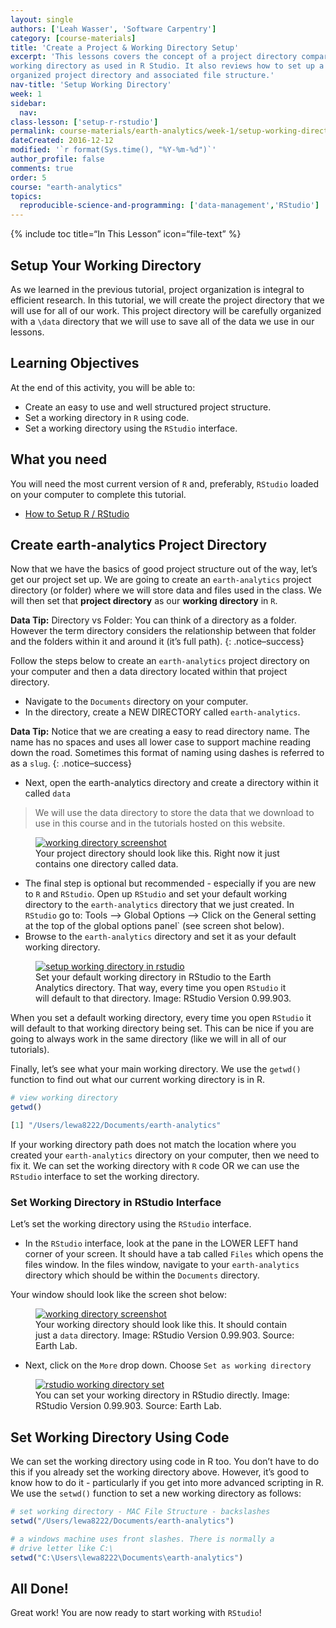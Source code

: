 ```yaml
---
layout: single
authors: ['Leah Wasser', 'Software Carpentry']
category: [course-materials]
title: 'Create a Project & Working Directory Setup'
excerpt: 'This lessons covers the concept of a project directory compared to a
working directory as used in R Studio. It also reviews how to set up a clearly
organized project directory and associated file structure.'
nav-title: 'Setup Working Directory'
week: 1
sidebar:
  nav:
class-lesson: ['setup-r-rstudio']
permalink: course-materials/earth-analytics/week-1/setup-working-directory/
dateCreated: 2016-12-12
modified: '`r format(Sys.time(), "%Y-%m-%d")`'
author_profile: false
comments: true
order: 5
course: "earth-analytics"
topics:
  reproducible-science-and-programming: ['data-management','RStudio']
---
```

{% include toc title="In This Lesson" icon="file-text" %}


## Setup Your Working Directory

As we learned in the previous tutorial, project organization is integral to
efficient research. In this tutorial, we will create the project directory that
we will use for all of our work. This project directory will be carefully
organized with a `\data` directory that we will use to save all of the data we
use in our lessons.

<div class='notice--success' markdown="1">

## <i class="fa fa-graduation-cap" aria-hidden="true"></i> Learning Objectives
At the end of this activity, you will be able to:

* Create an easy to use and well structured project structure.
* Set a working directory in `R` using code.
* Set a working directory using the `RStudio` interface.

## <i class="fa fa-check-square-o fa-2" aria-hidden="true"></i> What you need

You will need the most current version of `R` and, preferably, `RStudio` loaded on
your computer to complete this tutorial.

* [How to Setup R / RStudio](/course-materials/earth-analytics/week-1/setup-r-rstudio/)

</div>


## Create earth-analytics Project Directory

Now that we have the basics of good project structure out of the way, let's get
our project set up. We are going to create an `earth-analytics` project directory
(or folder) where we will store data and files used in the class. We will then
set that **project directory** as our **working directory** in `R`.

<i class="fa fa-star"></i> **Data Tip:** Directory vs Folder: You can think
of a directory as a folder. However the term directory considers the relationship
between that folder and the folders within it and around it (it's full path).
{: .notice--success}

Follow the steps below to create an `earth-analytics` project directory on your
computer and then a data directory located within that project directory.

* Navigate to the `Documents` directory on your computer.
* In the directory, create a NEW DIRECTORY called `earth-analytics`.

<i class="fa fa-star"></i> **Data Tip:** Notice that we are creating a easy to
read directory name. The name has no spaces and uses all lower case to support
machine reading down the road. Sometimes this format of naming using dashes is
referred to as a `slug`.
{: .notice--success}

* Next, open the earth-analytics directory and create a directory within it
called `data`

> We will use the data directory to store the data that we download to use in
> this course and in the tutorials hosted on this website.

<figure>
	<a href="{{ site.baseurl }}/images/course-materials/earth-analytics/week-1/setup-r-rstudio/working-dir-os.png">
	<img src="{{ site.baseurl }}/images/course-materials/earth-analytics/week-1/setup-r-rstudio/working-dir-os.png" alt="working directory screenshot"></a>
	<figcaption> Your project directory should look like this. Right now it just
	contains one directory called data.
	</figcaption>
</figure>

* The final step is optional but recommended - especially if you are new to `R`
and `RStudio`. Open up `RStudio` and set your default working directory
to the `earth-analytics` directory that we just created. In `RStudio` go to:
Tools --> Global Options --> Click on the General setting at the top of the global
options panel` (see screen shot below).
* Browse to the `earth-analytics` directory and set it as your default working directory.

<figure>
	<a href="{{ site.baseurl }}/images/course-materials/earth-analytics/week-1/setup-r-rstudio/r-studio-wd-setup.png">
	<img src="{{ site.baseurl }}/images/course-materials/earth-analytics/week-1/setup-r-rstudio/r-studio-wd-setup.png" alt="setup working directory in rstudio"></a>
	<figcaption> Set your default working directory in RStudio to the Earth Analytics
  directory. That way, every time you open `RStudio` it will default to that
  directory. Image: RStudio Version 0.99.903.
	</figcaption>
</figure>

When you set a default working directory, every time you open `RStudio` it will
default to that working directory being set. This can be nice if you are going
to always work in the same directory (like we will in all of our tutorials).

Finally, let's see what your main working directory. We use the  `getwd()` function
to find out what our current working directory is in R.

```r

# view working directory
getwd()

```


```r
[1] "/Users/lewa8222/Documents/earth-analytics"
```

If your working directory path does not match the location where you created your
`earth-analytics` directory on your computer, then we need to fix it. We can
set the working directory with `R` code OR we can use the `RStudio` interface to
set the working directory.

### Set Working Directory in RStudio Interface

Let's set the working directory using the `RStudio` interface.

* In the `RStudio` interface, look at the pane in the LOWER LEFT hand corner of your
screen. It should have a tab called `Files` which opens the files window. In
the files window, navigate to your `earth-analytics` directory which should be
within the `Documents` directory.

Your window should look like the screen shot below:

<figure>
	<a href="{{ site.baseurl }}/images/course-materials/earth-analytics/week-1/setup-r-rstudio/working-directory.png">
	<img src="{{ site.baseurl }}/images/course-materials/earth-analytics/week-1/setup-r-rstudio/working-directory.png" alt="working directory screenshot"></a>
	<figcaption> Your working directory should look like this. It should contain
	just a `data` directory. Image: RStudio Version 0.99.903. Source: Earth Lab.
	</figcaption>
</figure>

* Next, click on the `More` drop down. Choose `Set as working directory`

<figure>
	<a href="{{ site.baseurl }}/images/course-materials/earth-analytics/week-1/setup-r-rstudio/set-working-dir-rstudio.png">
	<img src="{{ site.baseurl }}/images/course-materials/earth-analytics/week-1/setup-r-rstudio/set-working-dir-rstudio.png" alt="rstudio working directory set"></a>
	<figcaption> You can set your working directory in RStudio directly. Image: RStudio Version 0.99.903. Source: Earth Lab.
	</figcaption>
</figure>


## Set Working Directory Using Code

We can set the working directory  using code in R too. You don't have to do this
if you already set the working directory above. However, it's good to know how
to do it - particularly if you get into more advanced scripting in R. We use the
 `setwd()` function to set a new working directory as follows:


```r

# set working directory - MAC File Structure - backslashes
setwd("/Users/lewa8222/Documents/earth-analytics")

# a windows machine uses front slashes. There is normally a
# drive letter like C:\
setwd("C:\Users\lewa8222\Documents\earth-analytics")

```

## All Done!
Great work! You are now ready to start working with `RStudio`!
